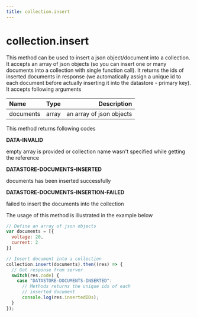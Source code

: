 ```yaml
---
title: collection.insert
---
```


#  collection.insert

This method can be used to insert a json object/document into a collection. It accepts an array of json objects (so you can insert one or many documents into a collection with single function call). It returns the ids of inserted documents in response (we automatically assign a unique id to each document before actually inserting it into the datastore - primary key). It accepts following arguments

| Name       | Type |   Description |
| :------------ | :---------: | ----------: |
| documents        |    array    | an array of json objects|


This method returns following codes

**DATA-INVALID**

empty array is provided or collection name wasn't specified while getting the reference

**DATASTORE-DOCUMENTS-INSERTED**

documents has been inserted successfully

**DATASTORE-DOCUMENTS-INSERTION-FAILED**

failed to insert the documents into the collection

The usage of this method is illustrated in the example below


```js
// Define an array of json objects
var documents = [{
  voltage: 20,
  current: 2
}]

// Insert document into a collection
collection.insert(documents).then((res) => {
  // Got response from server
  switch(res.code) {
    case "DATASTORE-DOCUMENTS-INSERTED": 
      // Methods returns the unique ids of each
      // inserted document
      console.log(res.insertedIDs);
  }
});
```
